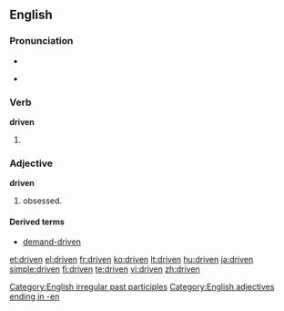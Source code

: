 ==English==

===Pronunciation===
* {{IPA|/'drɪvən/}}
* {{audio|en-us-driven.ogg|Audio (US)}}
*: {{rhymes|ɪvən}}

===Verb===
'''driven'''

# {{past participle of|[[drive]]}}

===Adjective===
'''driven'''

# obsessed.

====Derived terms====
* [[demand-driven]]

[[Category:English irregular past participles]]
[[Category:English adjectives ending in -en]]

[[et:driven]]
[[el:driven]]
[[fr:driven]]
[[ko:driven]]
[[lt:driven]]
[[hu:driven]]
[[ja:driven]]
[[simple:driven]]
[[fi:driven]]
[[te:driven]]
[[vi:driven]]
[[zh:driven]]